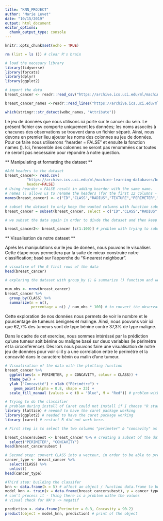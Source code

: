 ```yaml
---
title: "KNN_PROJECT"
author: "Marie Levet"
date: "10/15/2019"
output: html_document
editor_options: 
  chunk_output_type: console
---
```


```r
knitr::opts_chunk$set(echo = TRUE)
```

```r
rm (list = ls ()) # clear R's brain 

# load the necesary library 
library(tidyverse)
library(forcats)
library(dplyr)
library(ggplot2)
```


```r
# import the data
breast_cancer <- readr::read_csv("https://archive.ics.uci.edu/ml/machine-learning-databases/breast-cancer-wisconsin/wdbc.data")

breast_cancer_names <-readr::read_lines("https://archive.ics.uci.edu/ml/machine-learning-databases/breast-cancer-wisconsin/wdbc.names")

which(stringr::str_detect(wdbc_names, "Attribute"))
```

Le jeu de données que nous utilisons ici porte sur le cancer du sein. 
Le présent fichier csv comporte uniquement les données; les noms associès à chacunes des observations se trouvent dans un fichier séparé. 
Ainsi, nous devons en premier lieu ajouter les noms des colonnes au jeu de données. Pour ce faire nous utiliserons "hearder = FALSE" et ensuite la fonction names ().
Ici, l'ensemble des colonnes ne seront pas renommées car toutes ne seront pas necessaire pour répondre à notre question. 

** Manipulating et formatting the dataset **

```r
#Add headers to the dataset
breast_cancer<- read.csv(
          "https://archive.ics.uci.edu/ml/machine-learning-databases/breast-cancer-wisconsin/wdbc.data",
          header=FALSE)
# Using hearder = FALSE result in adding hearder with the same name.
# names () allows us to rename the headers (for the first 12 columns - We will only use those variables for the project) 
names(breast_cancer) <- c("ID","CLASS","RADIUS","TEXTURE","PERIMETER","AREA","SMOOTHNESS","COMACTNESS","CONCAVITY","CONCAVE_POINTS","SYMMETRY","FRACTAL_DIMENSION")

# subset the dataset to only keep the wanted columns with function subset()
breast_cancer = subset(breast_cancer, select = c("ID","CLASS","RADIUS","TEXTURE","PERIMETER","AREA","SMOOTHNESS","COMACTNESS","CONCAVITY","CONCAVE_POINTS","SYMMETRY","FRACTAL_DIMENSION") )

# we subset the data again in order to divde the dataset and then keep some extra rows for building the classifer for the KNN.

breast_cancer2<- breast_cancer [c(1:100)] # problem with trying to subset this data
```

** Visualisation de notre dataset **

Après les manipulations sur le jeu de donées, nous pouvons le visualiser.
Cette étape nous permettera par la suite de mieux construire notre classification; basé sur l'apporche du "K-nearest neighbour".

```r

# visualise of the 6 first rows of the data 
head(breast_cancer)

# exploring the dataset with group_by () & summarize () function and we had a % to have a more "visual number" between maligne and begnin tumours.

num_obs <- nrow(breast_cancer)
breast_cancer %>% 
  group_by(CLASS) %>% 
  summarize(n = n(),
            percentage = n() / num_obs * 100) # to convert the observation as a percentage 

```

Cette exploration de nos données nous permets de voir le nombre et le pourcentage de tumeurs benignes et malinge. Ainsi, nous pouvons voir ici que 62,7% des tumeurs sont de type bénine contre 37,3% de type maligne. 

Dans le cadre de cet exercise, nous sommes intéréssé par la prédiction qu'une tumeur soit bénine ou maligne basé sur deux variables (le périmètre et la circonférence). 
Dès lors nous pouvons faire une visualisation de notre jeu de données pour voir si il y a une correlation entre le perimètre et la concavité dans le caractère bénin ou malin d'une tumeur.

```r
# Visualisation of the data with the plotting function
breast_cancer %>%  
  ggplot(aes(x = PERIMETER, y = CONCAVITY, colour = CLASS)) + 
  theme_bw() +
  ylab ("Concavité") + xlab ("Périmétre") +
    geom_point(alpha = 0.8, shape = 23) +
  scale_fill_manual (values = c (B = "Blue", M = "Red")) # problem with the scale and the colours (?) -> data not clean?
```


```r
# Trying to do the classifier
# problem during install of Caret could not install if I choose "R start R option"
library (lattice) # needed to have the caret package working
library(ggplot2) # needed to have the caret package working
library (caret) # restart R did not work here.

# First step is to select the two columns "perimeter" & "concavity" as it based on those that the classifer will predict if a new data is B or M.

breast_cancersubest <- breast_cancer %>% # creating a subset of the data
  select("PERIMETER", "CONCAVITY")
head(breast_cancersubest )

# Second step: convert CLASS into a vecteur, in order to be able to predict on it.
cancer_type <- breast_cancer %>% 
  select(CLASS) %>% 
  unlist()
head(cancer_type)

#Third step: building the classifer
knn <- data.frame(k = 5) # affect an object / function data.frame to build up
model_knn <- train(x = data.frame(breast_cancersubest), y = cancer_type, method='knn', tuneGrid = k)
# can't process it - thing there is a problem withe the values 
# visual check for NA's -> negatif

prediction <- data.frame(Perimeter = 0.3, Concavity = 90.2) 
predict(object = model_knn, prediction) # print of the object 
```

